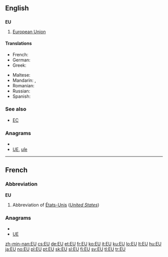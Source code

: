 {{also|eu|Eu}}
==English==

==={{initialism}}===
'''EU'''

# {{politics|economics}} [[European Union]]

====Translations====
{{trans-top|European Union (also see translations at [[European Union]])}}
* French: {{t+|fr|UE}}
* German: {{t|de|EU|f}}
* Greek: {{t|el|ΕΕ|tr=e-e|sc=Grek}}
{{trans-mid}}
* Maltese: {{t-|mt|UE|xs=Maltese}}
* Mandarin: {{t|zh|歐盟|sc=Hani}},  {{t|zh|欧盟|tr=Ōu-méng|sc=Hani}}
* Romanian: {{t-|ro|UE}}
* Russian: {{t|ru|ЕС|m|tr=je-és|sc=Cyrl}}
* Spanish: {{t-|es|UE}}
{{trans-bottom}}

===See also===
* [[EC]]

===Anagrams===
* {{alphagram|eu}}
* [[UE#English|UE]], [[uſe#English|uſe]]


----

==French==

===Abbreviation===
'''EU'''

# Abbreviation of [[États-Unis]] (''[[United States]]'')

===Anagrams===
* {{alphagram|eu}}
* [[UE#French|UE]]


[[zh-min-nan:EU]]
[[cs:EU]]
[[de:EU]]
[[et:EU]]
[[fr:EU]]
[[ko:EU]]
[[it:EU]]
[[ku:EU]]
[[lo:EU]]
[[lt:EU]]
[[hu:EU]]
[[ja:EU]]
[[no:EU]]
[[pl:EU]]
[[pt:EU]]
[[sk:EU]]
[[sl:EU]]
[[fi:EU]]
[[sv:EU]]
[[tl:EU]]
[[tr:EU]]